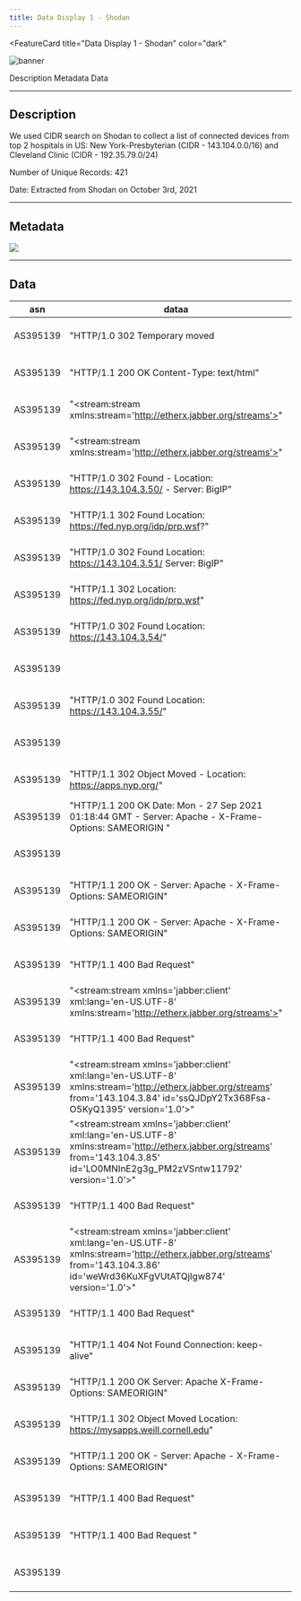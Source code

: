 ```yaml
---
title: Data Display 1 - Shodan
---
```



<FeatureCard
  title="Data Display 1 - Shodan"
  color="dark"
  >

![banner](images/shodan.png)

</FeatureCard>

<AnchorLinks>
  <AnchorLink>Description</AnchorLink>
  <AnchorLink>Metadata</AnchorLink>
  <AnchorLink>Data</AnchorLink>

</AnchorLinks>

***

## Description

We used CIDR search on Shodan to collect a list of connected devices from top 2 hospitals in US: New York-Presbyterian (CIDR - 143.104.0.0/16) and Cleveland Clinic (CIDR - 192.35.79.0/24)

Number of Unique Records: 421

Date: Extracted from Shodan on October 3rd, 2021

***

## Metadata

![](images/metadata.png)

***

## Data

| asn | dataa | ip | ip_str | port | timestampp | hostnames | domains | area_code | city | country_code | country_code3 | country_name | dma_code | latitude | longitude | postal_code | region_code | opts | org | isp | os | uptime | link | product | version | devicetype | info | cpe | html | shodan_module | crawler | transport | tags | cidr |
| --- | --- | --- | --- | --- | --- | --- | --- | --- | --- | --- | --- | --- | --- | --- | --- | --- | --- | --- | --- | --- | --- | --- | --- | --- | --- | --- | --- | --- | --- | --- | --- | --- | --- | --- |
| AS395139 |	"HTTP/1.0 302 Temporary moved | 2405957934 | 143.104.1.46 | 80 | 2021-09-28T22:47:58.682083 |  |  |  | New York City | US |  | United States |  | 40.71427 | -74.00597 | | NY | | NewYork-Presbyterian Hospital | NewYork-Presbyterian Hospital |	NULL | NULL	| NULL	| NULL	| NULL	| NULL	| NULL	| NULL	| NULL	| http	| bf213bc419cc8491376c12af31e32623c1b6f467	| tcp	| NULL	| 143.104.0.0/16 |
| AS395139 | "HTTP/1.1 200 OK Content-Type: text/html" |	2405957934	| 143.104.1.46	| 443	| 2021-09-30T02:57:19.000176	| []	| []	| NULL	| New York City	| US	| NULL	| United States	| NULL	| 40.71427	| -74.00597	| NULL	| NY	| NULL	| NewYork-Presbyterian Hospital	| NewYork-Presbyterian Hospital	| NULL	| NULL	| NULL	| NULL	| NULL	| NULL	| NULL	| NULL	| NULL	| https	| 78039f81a0245caa8ab71c98182f0eff0ce52aab	| tcp	| NULL	| 143.104.0.0/16 |
| AS395139 | "<stream:stream xmlns:stream='http://etherx.jabber.org/streams'>"	| 2405958431	| 143.104.3.31	| 5269	| 2021-09-22T05:23:35.408479	| []	| []	| NULL	| New York City	| US	| NULL	| United States	| NULL | 40.71427	| -74.00597 |	NULL |	NY |	NULL |	NewYork-Presbyterian Hospital	| NewYork-Presbyterian Hospital |	NULL |	NULL	| NULL	| NULL	| NULL	| NULL	| NULL	| NULL	| NULL	| xmpp	| 49217c0cdcbcebaf23c2979ae16d4eba64180b1f	| tcp	| NULL	| 143.104.0.0/16 |
| AS395139 | 	"<stream:stream xmlns:stream='http://etherx.jabber.org/streams'>"	| 2405958432	| 143.104.3.32	| 5269	| 2021-09-23T02:56:48.888181	| []	| []	| NULL	| New York City	| US	| NULL	| United States	| NULL | 40.71427 |	-74.00597 |	NULL |	NY |	NULL |	NewYork-Presbyterian Hospital	| NewYork-Presbyterian Hospital	| NULL	| NULL	| NULL	| NULL	| NULL	| NULL	| NULL	| NULL	| NULL	| xmpp	| 2f5130275f52c94d38258ee96eca67b55cafa776	| tcp	| NULL	| 143.104.0.0/16 |
| AS395139 |	"HTTP/1.0 302 Found - Location: https://143.104.3.50/ - Server: BigIP" |	2405958450	| 143.104.3.50	| 80 |	2021-10-01T09:35:44.453720 |	[] |	[] |	NULL |	New York City |	US	| NULL |	United States	| NULL |	40.71427 |	-74.00597	| NULL |	NY |	NULL |	NewYork-Presbyterian Hospital |	NewYork-Presbyterian Hospital	| NULL |	NULL |	NULL |	NULL |	NULL |	NULL |	NULL |	NULL |	NULL |	http |	21255b11b05f5ce2a4cf82d3f9ebb017a5a1fdd1 |	tcp	| NULL |	143.104.0.0/16 |
| AS395139 | "HTTP/1.1 302 Found Location: https://fed.nyp.org/idp/prp.wsf?" | 2405958450 | 143.104.3.50 | 443 | 2021-10-01T19:04:53.572662 | [] | [] | NULL | New York City | US | NULL | United States | NULL | 40.71427 | -74.00597 | NULL | NY | NULL | NewYork-Presbyterian Hospital | NewYork-Presbyterian Hospital | NULL | NULL | NULL | Microsoft IIS httpd | 8.5 | NULL | NULL | "['cpe:/a:microsoft:internet_information_server:8.5' |  'cpe:/o:microsoft:windows']" | NULL | https | 21255b11b05f5ce2a4cf82d3f9ebb017a5a1fdd1 | tcp | NULL | 143.104.0.0/16 |
| AS395139 | "HTTP/1.0 302 Found Location: https://143.104.3.51/ Server: BigIP" | 2405958451 | 143.104.3.51 | 80 | 2021-09-13T23:54:25.812464 | [] | [] | NULL | New York City | US | NULL | United States | NULL | 40.71427 | -74.00597 | NULL | NY | NULL | NewYork-Presbyterian Hospital | NewYork-Presbyterian Hospital | NULL | NULL | NULL | NULL | NULL | NULL | NULL | NULL | NULL | http | de861e38ad9739a151ba9b1499d28fd87f646fd3 | tcp | NULL | 143.104.0.0/16 |
| AS395139 | "HTTP/1.1 302 Location: https://fed.nyp.org/idp/prp.wsf" | 2405958451 | 143.104.3.51 | 443 | 2021-09-14T03:42:31.994207 | [] | [] | NULL | New York City | US | NULL | United States | NULL | 40.71427 | -74.00597 | NULL | NY | NULL | NewYork-Presbyterian Hospital | NewYork-Presbyterian Hospital | NULL | NULL | NULL | Microsoft IIS httpd | 8.5 | NULL | NULL | "['cpe:/a:microsoft:internet_information_server:8.5' |  'cpe:/o:microsoft:windows']" | NULL | https | de861e38ad9739a151ba9b1499d28fd87f646fd3 | tcp | NULL | 143.104.0.0/16 |
| AS395139 | "HTTP/1.0 302 Found Location: https://143.104.3.54/" | 2405958454 | 143.104.3.54 | 80 | 2021-10-01T09:50:58.398270 | "['autodiscover-ext-c.nyp.org']" | "['nyp.org']" | NULL | New York City | US | NULL | United States | NULL | 40.71427 | -74.00597 | NULL | NY | NULL | NewYork-Presbyterian Hospital | NewYork-Presbyterian Hospital | NULL | NULL | NULL | NULL | NULL | NULL | NULL | NULL | NULL | http | 42f86247b760542c0192b61c60405edc5db01d55 | tcp | NULL | 143.104.0.0/16 |
| AS395139 |  | 2405958454 | 143.104.3.54 | 443 | 2021-10-03T14:35:48.097270 | "['autodiscover-ext-c.nyp.org']" | "['nyp.org']" | NULL | New York City | US | NULL | United States | NULL | 40.71427 | -74.00597 | NULL | NY | NULL | NewYork-Presbyterian Hospital | NewYork-Presbyterian Hospital | NULL | NULL | NULL | NULL | NULL | NULL | NULL | NULL | NULL | https | 78039f81a0245caa8ab71c98182f0eff0ce52aab | tcp | NULL | 143.104.0.0/16 |
| AS395139 | "HTTP/1.0 302 Found Location: https://143.104.3.55/" | 2405958455 | 143.104.3.55 | 80 | 2021-09-28T03:09:13.223189 | "['autodiscover-ext-s.nyp.org']" | "['nyp.org']" | NULL | New York City | US | NULL | United States | NULL | 40.71427 | -74.00597 | NULL | NY | NULL | NewYork-Presbyterian Hospital | NewYork-Presbyterian Hospital | NULL | NULL | NULL | NULL | NULL | NULL | NULL | NULL | NULL | http | 21255b11b05f5ce2a4cf82d3f9ebb017a5a1fdd1 | tcp | NULL | 143.104.0.0/16 |
| AS395139 |  | 2405958455 | 143.104.3.55 | 443 | 2021-09-28T12:28:28.627713 | "['autodiscover-ext-s.nyp.org']" | "['nyp.org']" | NULL | New York City | US | NULL | United States | NULL | 40.71427 | -74.00597 | NULL | NY | NULL | NewYork-Presbyterian Hospital | NewYork-Presbyterian Hospital | NULL | NULL | NULL | NULL | NULL | NULL | NULL | NULL | NULL | https | 21255b11b05f5ce2a4cf82d3f9ebb017a5a1fdd1 | tcp | NULL | 143.104.0.0/16 |
| AS395139 | "HTTP/1.1 302 Object Moved - Location: https://apps.nyp.org/" | 2405958458 | 143.104.3.58 | 80 | 2021-09-23T02:51:14.943325 | [] | [] | NULL | New York City | US | NULL | United States | NULL | 40.71427 | -74.00597 | NULL | NY | NULL | NewYork-Presbyterian Hospital | NewYork-Presbyterian Hospital | NULL | NULL | NULL | NULL | NULL | NULL | NULL | NULL | NULL | http | 85a5be66a1913a867d4f8cd62bd10fb79f410a2a | tcp | NULL | 143.104.0.0/16 |
| AS395139 | "HTTP/1.1 200 OK Date: Mon - 27 Sep 2021 01:18:44 GMT - Server: Apache - X-Frame-Options: SAMEORIGIN " | 2405958458 | 143.104.3.58 | 443 | 2021-09-27T01:18:44.863684 | [] | [] | NULL | New York City | US | NULL | United States | NULL | 40.71427 | -74.00597 | NULL | NY | NULL | NewYork-Presbyterian Hospital | NewYork-Presbyterian Hospital | NULL | NULL | NULL | Apache httpd | NULL | NULL | NULL | "['cpe:/a:apache:http_server']" | NULL | https | cdd92e2d835a37d2798fa6c7105171f4d214012f | tcp | NULL | 143.104.0.0/16 |
| AS395139 |  | 2405958459 | 143.104.3.59 | 53 | 2021-09-16T13:35:23.624544 | "['nysgadns.sis.nyp.org']" | "['nyp.org']" | NULL | New York City | US | NULL | United States | NULL | 40.71427 | -74.00597 | NULL | NY | NULL | NewYork-Presbyterian Hospital | NewYork-Presbyterian Hospital | NULL | NULL | NULL | NULL | NULL | NULL | NULL | NULL | NULL | dns-udp | bf213bc419cc8491376c12af31e32623c1b6f467 | udp | NULL | 143.104.0.0/16 |
| AS395139 | "HTTP/1.1 200 OK - Server: Apache - X-Frame-Options: SAMEORIGIN" | 2405958478 | 143.104.3.78 | 443 | 2021-09-13T12:16:59.425367 | [] | [] | NULL | New York City | US | NULL | United States | NULL | 40.71427 | -74.00597 | NULL | NY | NULL | NewYork-Presbyterian Hospital | NewYork-Presbyterian Hospital | NULL | NULL | NULL | Apache httpd | NULL | NULL | NULL | "['cpe:/a:apache:http_server']" | NULL | https | b66375e7e2e0284f236322e0c9c29ac77b5cbc7e | tcp | NULL | 143.104.0.0/16 |
| AS395139 | "HTTP/1.1 200 OK - Server: Apache - X-Frame-Options: SAMEORIGIN" | 2405958479 | 143.104.3.79 | 443 | 2021-10-01T12:52:13.181417 | [] | [] | NULL | New York City | US | NULL | United States | NULL | 40.71427 | -74.00597 | NULL | NY | NULL | NewYork-Presbyterian Hospital | NewYork-Presbyterian Hospital | NULL | NULL | NULL | Apache httpd | NULL | NULL | NULL | "['cpe:/a:apache:http_server']" | NULL | https | bf213bc419cc8491376c12af31e32623c1b6f467 | tcp | NULL | 143.104.0.0/16 |
| AS395139 | "HTTP/1.1 400 Bad Request" | 2405958483 | 143.104.3.83 | 8443 | 2021-09-17T03:28:50.675551 | "['nyp-e6-mra-drt.nyp.org']" | "['nyp.org']" | NULL | New York City | US | NULL | United States | NULL | 40.71427 | -74.00597 | NULL | NY | NULL | NewYork-Presbyterian Hospital | NewYork-Presbyterian Hospital | NULL | NULL | NULL | NULL | NULL | NULL | NULL | NULL | NULL | https | 49217c0cdcbcebaf23c2979ae16d4eba64180b1f | tcp | NULL | 143.104.0.0/16 |
| AS395139 | "<stream:stream xmlns='jabber:client' xml:lang='en-US.UTF-8' xmlns:stream='http://etherx.jabber.org/streams'>" | 2405958483 | 143.104.3.83 | 5222 | 2021-09-27T06:56:37.322799 | "['nyp-e6-mra-drt.nyp.org']" | "['nyp.org']" | NULL | New York City | US | NULL | United States | NULL | 40.71427 | -74.00597 | NULL | NY | NULL | NewYork-Presbyterian Hospital | NewYork-Presbyterian Hospital | NULL | NULL | NULL | NULL | NULL | NULL | NULL | NULL | NULL | xmpp | e69d8d673faaa42bde0e9c7ce075d3c7146e67d0 | tcp | NULL | 143.104.0.0/16 |
| AS395139 | "HTTP/1.1 400 Bad Request" | 2405958484 | 143.104.3.84 | 8443 | 2021-09-18T15:05:51.221715 | "['nyp-e8-mra-drt.nyp.org']" | "['nyp.org']" | NULL | New York City | US | NULL | United States | NULL | 40.71427 | -74.00597 | NULL | NY | NULL | NewYork-Presbyterian Hospital | NewYork-Presbyterian Hospital | NULL | NULL | NULL | NULL | NULL | NULL | NULL | NULL | NULL | https | 2f5130275f52c94d38258ee96eca67b55cafa776 | tcp | NULL | 143.104.0.0/16 |
| AS395139 | "<stream:stream xmlns='jabber:client' xml:lang='en-US.UTF-8' xmlns:stream='http://etherx.jabber.org/streams' from='143.104.3.84'   id='ssQJDpY2Tx368Fsa-O5KyQ1395' version='1.0'>" | 2405958484 | 143.104.3.84 | 5222 | 2021-10-03T17:47:47.730765 | "['nyp-e8-mra-drt.nyp.org']" | "['nyp.org']" | NULL | New York City | US | NULL | United States | NULL | 40.71427 | -74.00597 | NULL | NY | NULL | NewYork-Presbyterian Hospital | NewYork-Presbyterian Hospital | NULL | NULL | NULL | NULL | NULL | NULL | NULL | NULL | NULL | xmpp | 240a12b6c2ac5dba30ed961e4ab8f056540fdaf0 | tcp | NULL | 143.104.0.0/16 |
| AS395139 | "<stream:stream xmlns='jabber:client' xml:lang='en-US.UTF-8' xmlns:stream='http://etherx.jabber.org/streams' from='143.104.3.85'   id='LO0MNInE2g3g_PM2zVSntw11792' version='1.0'>" | 2405958485 | 143.104.3.85 | 5222 | 2021-09-15T12:49:37.272917 | "['nyp-e5-mra-del.nyp.org']" | "['nyp.org']" | NULL | New York City | US | NULL | United States | NULL | 40.71427 | -74.00597 | NULL | NY | NULL | NewYork-Presbyterian Hospital | NewYork-Presbyterian Hospital | NULL | NULL | NULL | NULL | NULL | NULL | NULL | NULL | NULL | xmpp | bf213bc419cc8491376c12af31e32623c1b6f467 | tcp | NULL | 143.104.0.0/16 |
| AS395139 | "HTTP/1.1 400 Bad Request" | 2405958485 | 143.104.3.85 | 8443 | 2021-09-22T21:29:56.273840 | "['nyp-e5-mra-del.nyp.org']" | "['nyp.org']" | NULL | New York City | US | NULL | United States | NULL | 40.71427 | -74.00597 | NULL | NY | NULL | NewYork-Presbyterian Hospital | NewYork-Presbyterian Hospital | NULL | NULL | NULL | NULL | NULL | NULL | NULL | NULL | NULL | https | cdd92e2d835a37d2798fa6c7105171f4d214012f | tcp | NULL | 143.104.0.0/16 |
| AS395139 | "<stream:stream xmlns='jabber:client' xml:lang='en-US.UTF-8' xmlns:stream='http://etherx.jabber.org/streams' from='143.104.3.86'   id='weWrd36KuXFgVUtATQjIgw874' version='1.0'>" | 2405958486 | 143.104.3.86 | 5222 | 2021-09-28T09:53:40.676074 | "['nyp-e7-mra-del.nyp.org']" | "['nyp.org']" | NULL | New York City | US | NULL | United States | NULL | 40.71427 | -74.00597 | NULL | NY | NULL | NewYork-Presbyterian Hospital | NewYork-Presbyterian Hospital | NULL | NULL | NULL | NULL | NULL | NULL | NULL | NULL | NULL | xmpp | ada8582d54117e5eb7c72186882e76f0854a54ae | tcp | NULL | 143.104.0.0/16 |
| AS395139 | "HTTP/1.1 400 Bad Request" | 2405958486 | 143.104.3.86 | 8443 | 2021-09-29T19:27:44.613688 | "['nyp-e7-mra-del.nyp.org']" | "['nyp.org']" | NULL | New York City | US | NULL | United States | NULL | 40.71427 | -74.00597 | NULL | NY | NULL | NewYork-Presbyterian Hospital | NewYork-Presbyterian Hospital | NULL | NULL | NULL | NULL | NULL | NULL | NULL | NULL | NULL | https | bf213bc419cc8491376c12af31e32623c1b6f467 | tcp | NULL | 143.104.0.0/16 |
| AS395139 | "HTTP/1.1 404 Not Found Connection: keep-alive" | 2405958487 | 143.104.3.87 | 443 | 2021-10-03T03:25:25.273424 | [] | [] | NULL | New York City | US | NULL | United States | NULL | 40.71427 | -74.00597 | NULL | NY | NULL | NewYork-Presbyterian Hospital | NewYork-Presbyterian Hospital | NULL | NULL | NULL | NULL | NULL | NULL | NULL | NULL | NULL | https | 49217c0cdcbcebaf23c2979ae16d4eba64180b1f | tcp | NULL | 143.104.0.0/16 |
| AS395139 | "HTTP/1.1 200 OK Server: Apache X-Frame-Options: SAMEORIGIN" | 2405958488 | 143.104.3.88 | 443 | 2021-09-14T09:32:46.726665 | [] | [] | NULL | New York City | US | NULL | United States | NULL | 40.71427 | -74.00597 | NULL | NY | NULL | NewYork-Presbyterian Hospital | NewYork-Presbyterian Hospital | NULL | NULL | NULL | Apache httpd | NULL | NULL | NULL | "['cpe:/a:apache:http_server']" | NULL | https | 78039f81a0245caa8ab71c98182f0eff0ce52aab | tcp | NULL | 143.104.0.0/16 |
| AS395139 | "HTTP/1.1 302 Object Moved Location: https://mysapps.weill.cornell.edu" | 2405958488 | 143.104.3.88 | 80 | 2021-09-28T23:17:05.056163 | [] | [] | NULL | New York City | US | NULL | United States | NULL | 40.71427 | -74.00597 | NULL | NY | NULL | NewYork-Presbyterian Hospital | NewYork-Presbyterian Hospital | NULL | NULL | NULL | NULL | NULL | NULL | NULL | NULL | NULL | http | 49217c0cdcbcebaf23c2979ae16d4eba64180b1f | tcp | NULL | 143.104.0.0/16 |
| AS395139 | "HTTP/1.1 200 OK - Server: Apache - X-Frame-Options: SAMEORIGIN" | 2405958489 | 143.104.3.89 | 80 | 2021-09-28T00:23:19.697515 | "['nydeladns.sis.nyp.org']" | "['nyp.org']" | NULL | New York City | US | NULL | United States | NULL | 40.71427 | -74.00597 | NULL | NY | NULL | NewYork-Presbyterian Hospital | NewYork-Presbyterian Hospital | NULL | NULL | NULL | Apache httpd | NULL | NULL | NULL | "['cpe:/a:jquery:jquery' |  'cpe:/a:apache:http_server']" | NULL | http | dfd12d70c30ccb3812bf26f89905deeb85e98c77 | tcp | NULL | 143.104.0.0/16 |
| AS395139 | "HTTP/1.1 400 Bad Request" | 2405958510 | 143.104.3.110 | 8443 | 2021-09-17T00:20:26.706997 | "['nypvcse1-drt.nyp.org' |  'join.nyp.org']" | "['nyp.org']" | NULL | New York City | US | NULL | United States | NULL | 40.71427 | -74.00597 | NULL | NY | NULL | NewYork-Presbyterian Hospital | NewYork-Presbyterian Hospital | NULL | NULL | NULL | NULL | NULL | NULL | NULL | NULL | NULL | https | d905ab419aeb10e9c57a336c7e1aa9629ae4a733 | tcp | NULL | 143.104.0.0/16 |
| AS395139 | "HTTP/1.1 400 Bad Request " | 2405958510 | 143.104.3.110 | 443 | 2021-09-25T17:25:16.944268 | "['nypvcse1-drt.nyp.org' |  'join.nyp.org']" | "['nyp.org']" | NULL | New York City | US | NULL | United States | NULL | 40.71427 | -74.00597 | NULL | NY | NULL | NewYork-Presbyterian Hospital | NewYork-Presbyterian Hospital | NULL | NULL | NULL | NULL | NULL | NULL | NULL | NULL | NULL | https | dfd12d70c30ccb3812bf26f89905deeb85e98c77 | tcp | NULL | 143.104.0.0/16 |
| AS395139 |  | 2405958510 | 143.104.3.110 | 7001 | 2021-10-03T19:36:57.820868 | "['join.nyp.org' |  'nypvcse1-drt.nyp.org']" | "['nyp.org']" | NULL | New York City | US | NULL | United States | NULL | 40.71427 | -74.00597 | NULL | NY | NULL | NewYork-Presbyterian Hospital | NewYork-Presbyterian Hospital | NULL | NULL | NULL | NULL | NULL | NULL | NULL | NULL | NULL | https-simple-new | 49217c0cdcbcebaf23c2979ae16d4eba64180b1f | tcp | NULL | 143.104.0.0/16 |
